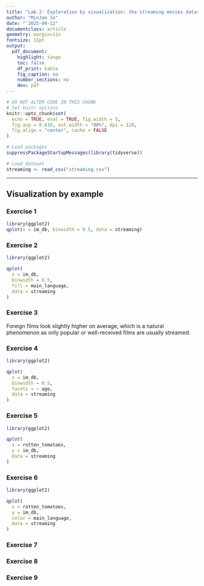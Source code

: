 ```yaml
---
title: "Lab 2: Exploration by visualization: the streaming movies dataset"
author: "MinJae Jo"
date: "`2025-09-12"
documentclass: article
geometry: margin=1in
fontsize: 11pt
output:
  pdf_document:
    highlight: tango
    toc: false
    df_print: kable
    fig_caption: no
    number_sections: no
    dev: pdf
---
```


```r
# DO NOT ALTER CODE IN THIS CHUNK
# Set knitr options
knitr::opts_chunk$set(
  echo = TRUE, eval = TRUE, fig.width = 5,
  fig.asp = 0.618, out.width = "80%", dpi = 120,
  fig.align = "center", cache = FALSE
)

# Load packages
suppressPackageStartupMessages(library(tidyverse))

# Load dataset
streaming <- read_csv("streaming.csv")
```

* * *

## Visualization by example

### Exercise 1
```r
library(ggplot2)
qplot(x = im_db, binwidth = 0.5, data = streaming)
```



### Exercise 2
```r
library(ggplot2)

qplot(
  x = im_db,
  binwidth = 0.5,
  fill = main_language,
  data = streaming
)
```



### Exercise 3

Foreign films look slightly higher on average, which is a natural phenomenon as only popular or well-received films are usually streamed.


### Exercise 4
```r
library(ggplot2)

qplot(
  x = im_db,
  binwidth = 0.5,
  facets = ~ age,
  data = streaming
)
```


### Exercise 5
```r
library(ggplot2)

qplot(
  x = rotten_tomatoes,
  y = im_db,
  data = streaming
)
```


### Exercise 6

```r
library(ggplot2)

qplot(
  x = rotten_tomatoes,
  y = im_db,
  color = main_language,
  data = streaming
)
```



### Exercise 7





### Exercise 8

  


### Exercise 9
